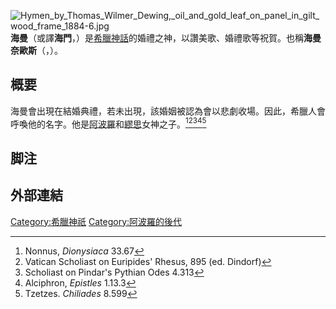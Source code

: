 [[File:Hymen_by_Thomas_Wilmer_Dewing,_oil_and_gold_leaf_on_panel_in_gilt_wood_frame_1884-6.jpg|thumb]]
'''海曼'''（或譯'''海門'''，{{lang-grc|'''Ὑμήν'''，Hymēn}}）是[[希臘神話|希臘神話]]的婚禮之神，以讚美歌、婚禮歌等祝賀。也稱'''海曼奈歐斯'''（{{lang-grc|'''Ὑμέναιος'''，Hymenaios}}，{{lang-en|Hymenaeus}}）。

== 概要 ==
海曼會出現在結婚典禮，若未出現，該婚姻被認為會以悲劇收場。因此，希臘人會呼喚他的名字。他是[[阿波羅|阿波羅]]和[[繆思|繆思]]女神之子。<ref>Nonnus, ''Dionysiaca'' 33.67</ref><ref>Vatican Scholiast on Euripides' Rhesus, 895 (ed. Dindorf)</ref><ref>Scholiast on Pindar's Pythian Odes 4.313</ref><ref>Alciphron, ''Epistles'' 1.13.3</ref><ref>Tzetzes. ''Chiliades'' 8.599</ref>

== 脚注 ==
{{Reflist}}

== 外部連結 ==
{{commonscat|Hymen_(god)}}

{{DEFAULTSORT:Hymen}}
[[Category:希臘神祇|Category:希臘神祇]]
[[Category:阿波羅的後代|Category:阿波羅的後代]]